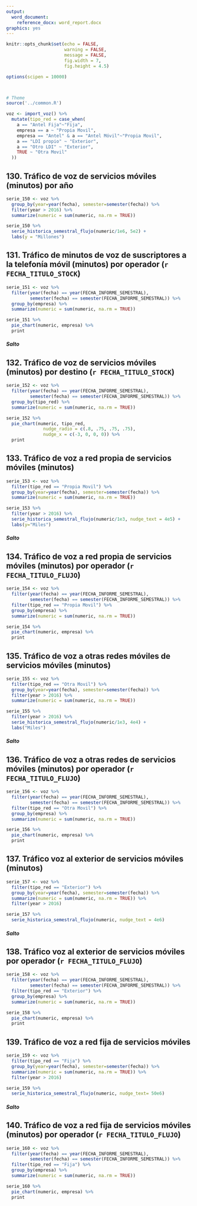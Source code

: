 ```yaml
---
output:
  word_document:
    reference_docx: word_report.docx
graphics: yes
---
```


```r
knitr::opts_chunk$set(echo = FALSE, 
                      warning = FALSE,
                      message = FALSE,
                      fig.width = 7, 
                      fig.height = 4.5)

options(scipen = 10000)



# Theme
source('../common.R')

voz <- import_voz() %>% 
  mutate(tipo_red = case_when(
    a == "Antel Fija"~"Fija",
    empresa == a ~ "Propia Movil",
    empresa == "Antel" & a == "Antel Móvil"~"Propia Movil",
    a == "LDI propio" ~ "Exterior",
    a == "Otro LDI" ~ "Exterior",
    TRUE ~ "Otra Movil"
  ))

```


## 130. Tráfico de voz de servicios móviles (minutos) por año
```r
serie_150 <- voz %>% 
  group_by(year=year(fecha), semester=semester(fecha)) %>% 
  filter(year > 2016) %>% 
  summarize(numeric = sum(numeric, na.rm = TRUE))

serie_150 %>% 
  serie_historica_semestral_flujo(numeric/1e6, 5e2) + 
  labs(y = "Millones")
```



## 131. Tráfico de minutos de voz de suscriptores a la telefonía móvil (minutos) por operador (`r FECHA_TITULO_STOCK`)
```r
serie_151 <- voz %>% 
  filter(year(fecha) == year(FECHA_INFORME_SEMESTRAL),
         semester(fecha) == semester(FECHA_INFORME_SEMESTRAL)) %>% 
  group_by(empresa) %>% 
  summarize(numeric = sum(numeric, na.rm = TRUE))

serie_151 %>% 
  pie_chart(numeric, empresa) %>% 
  print
```


##### Salto


## 132. Tráfico de voz de servicios móviles (minutos) por destino (`r FECHA_TITULO_STOCK`)
```r
serie_152 <- voz %>% 
  filter(year(fecha) == year(FECHA_INFORME_SEMESTRAL),
         semester(fecha) == semester(FECHA_INFORME_SEMESTRAL)) %>% 
  group_by(tipo_red) %>% 
  summarize(numeric = sum(numeric, na.rm = TRUE))

serie_152 %>% 
  pie_chart(numeric, tipo_red, 
              nudge_radio = c(.8, .75, .75, .75),
              nudge_x = c(-3, 0, 0, 0)) %>% 
  print
```


## 133. Tráfico de voz a red propia de servicios móviles (minutos) 
```r
serie_153 <- voz %>% 
  filter(tipo_red == "Propia Movil") %>% 
  group_by(year=year(fecha), semester=semester(fecha)) %>% 
  summarize(numeric = sum(numeric, na.rm = TRUE))

serie_153 %>% 
  filter(year > 2016) %>% 
  serie_historica_semestral_flujo(numeric/1e3, nudge_text = 4e5) + 
  labs(y="Miles")
```


##### Salto


## 134. Tráfico de voz a red propia de servicios móviles (minutos) por operador (`r FECHA_TITULO_FLUJO`)
```r
serie_154 <- voz %>% 
  filter(year(fecha) == year(FECHA_INFORME_SEMESTRAL),
         semester(fecha) == semester(FECHA_INFORME_SEMESTRAL)) %>% 
  filter(tipo_red == "Propia Movil") %>% 
  group_by(empresa) %>% 
  summarize(numeric = sum(numeric, na.rm = TRUE))

serie_154 %>% 
  pie_chart(numeric, empresa) %>% 
  print
```


## 135. Tráfico de voz a otras redes móviles de servicios móviles (minutos)

```r
serie_155 <- voz %>% 
  filter(tipo_red == "Otra Movil") %>% 
  group_by(year=year(fecha), semester=semester(fecha)) %>% 
  filter(year > 2016) %>% 
  summarize(numeric = sum(numeric, na.rm = TRUE)) 

serie_155 %>% 
  filter(year > 2016) %>% 
  serie_historica_semestral_flujo(numeric/1e3, 4e4) + 
  labs("Miles")
```


##### Salto


## 136. Tráfico de voz a otras redes de servicios móviles (minutos) por operador (`r FECHA_TITULO_FLUJO`)
```r
serie_156 <- voz %>% 
  filter(year(fecha) == year(FECHA_INFORME_SEMESTRAL),
         semester(fecha) == semester(FECHA_INFORME_SEMESTRAL)) %>% 
  filter(tipo_red == "Otra Movil") %>% 
  group_by(empresa) %>% 
  summarize(numeric = sum(numeric, na.rm = TRUE))

serie_156 %>% 
  pie_chart(numeric, empresa) %>% 
  print
```


## 137. Tráfico voz al exterior de servicios móviles (minutos)
```r
serie_157 <- voz %>% 
  filter(tipo_red == "Exterior") %>% 
  group_by(year=year(fecha), semester=semester(fecha)) %>% 
  summarize(numeric = sum(numeric, na.rm = TRUE)) %>% 
  filter(year > 2016)

serie_157 %>% 
  serie_historica_semestral_flujo(numeric, nudge_text = 4e6)

```

##### Salto


## 138. Tráfico voz al exterior de servicios móviles por operador (`r FECHA_TITULO_FLUJO`)

```r
serie_158 <- voz %>% 
  filter(year(fecha) == year(FECHA_INFORME_SEMESTRAL),
         semester(fecha) == semester(FECHA_INFORME_SEMESTRAL)) %>% 
  filter(tipo_red == "Exterior") %>% 
  group_by(empresa) %>% 
  summarize(numeric = sum(numeric, na.rm = TRUE))

serie_158 %>% 
  pie_chart(numeric, empresa) %>% 
  print
```


## 139. Tráfico de voz a red fija de servicios móviles 
```r
serie_159 <- voz %>% 
  filter(tipo_red == "Fija") %>% 
  group_by(year=year(fecha), semester=semester(fecha)) %>% 
  summarize(numeric = sum(numeric, na.rm = TRUE)) %>% 
  filter(year > 2016)

serie_159 %>% 
  serie_historica_semestral_flujo(numeric, nudge_text= 50e6)
```


##### Salto


## 140. Tráfico de voz a red fija de servicios móviles (minutos) por operador (`r FECHA_TITULO_FLUJO`)
```r
serie_160 <- voz %>% 
  filter(year(fecha) == year(FECHA_INFORME_SEMESTRAL),
         semester(fecha) == semester(FECHA_INFORME_SEMESTRAL)) %>% 
  filter(tipo_red == "Fija") %>% 
  group_by(empresa) %>% 
  summarize(numeric = sum(numeric, na.rm = TRUE))

serie_160 %>% 
  pie_chart(numeric, empresa) %>% 
  print
```




<!-- ## 141. Tráfico de voz de servicios móviles prepagos (minutos) por destino (`r FECHA_TITULO_FLUJO`) -->
<!-- ```{r} -->
<!-- serie_162 <- voz %>%  -->
<!--   filter(pago == "Prepago", year(fecha) == year(FECHA_INFORME_SEMESTRAL)) %>%  -->
<!--   group_by(tipo_red) %>%  -->
<!--   summarize(numeric = sum(numeric, na.rm = TRUE)) -->

<!-- serie_162 %>%  -->
<!--   pie_chart(numeric, tipo_red, nudge_radio=c(.99, .5, .9, .6)) %>%  -->
<!--   print -->
<!-- ``` -->

<!-- ## 142. Tráfico de voz de servicios móviles prepagos (minutos) -->
<!-- ```{r} -->
<!-- serie_163 <- voz %>%  -->
<!--   filter(pago == "Prepago") %>%  -->
<!--   group_by(year=year(fecha), semester=semester(fecha)) %>%  -->
<!--   summarize(numeric = sum(numeric, na.rm = TRUE)) %>%  -->
<!--   filter(year >= 2017) -->

<!-- serie_163 %>%  -->
<!--   serie_historica_semestral_flujo(numeric/1e3, nudge_text = 8e4) +  -->
<!--   labs("Miles") -->
<!-- ``` -->



<!-- ## 143. Tráfico de voz de servicios móviles prepagos (minutos) por operador (`r FECHA_TITULO_FLUJO`) -->
<!-- ```{r} -->
<!-- serie_164 <- voz %>%  -->
<!--   filter(pago == "Prepago") %>%  -->
<!--   filter(year(fecha) == year(FECHA_INFORME_SEMESTRAL), -->
<!--          semester(fecha) == semester(FECHA_INFORME_SEMESTRAL)) %>%  -->
<!--   group_by(empresa) %>%  -->
<!--   summarize(numeric = sum(numeric, na.rm = TRUE)) -->

<!-- serie_164 %>%  -->
<!--   pie_chart(numeric, empresa) -->
<!-- ``` -->

<!-- ## 144. Tráfico de voz a red propia de servicios móviles prepagos (minutos) -->
<!-- ```{r} -->
<!-- serie_165 <- voz %>%  -->
<!--   filter(tipo_red == "Propia Movil", pago == "Prepago") %>%  -->
<!--   group_by(year=year(fecha), semester=semester(fecha)) %>%  -->
<!--   summarize(numeric = sum(numeric, na.rm = TRUE)) %>%  -->
<!--   filter(year >= 2017) -->

<!-- serie_165 %>%  -->
<!--   serie_historica_semestral_flujo(numeric/1e3, nudge_text = 8e4) -->
<!-- ``` -->

<!-- ## 145. Tráfico de voz a red propia de servicios móviles prepagos (minutos) por operador (`r FECHA_TITULO_FLUJO`) -->
<!-- ```{r} -->
<!-- serie_166 <- voz %>%  -->
<!--   filter(tipo_red == "Propia Movil", pago == "Prepago") %>%  -->
<!--   filter(year(fecha) == year(FECHA_INFORME_SEMESTRAL), -->
<!--          semester(fecha) == semester(FECHA_INFORME_SEMESTRAL)) %>%  -->
<!--   group_by(empresa) %>%  -->
<!--   summarize(numeric = sum(numeric, na.rm = TRUE)) -->

<!-- serie_166 %>%  -->
<!--   pie_chart(numeric, empresa) %>%  -->
<!--   print -->
<!-- ``` -->

<!-- ## 146. Tráfico de voz a otras redes móviles de servicios móviles prepagos (minutos) -->
<!-- ```{r} -->
<!-- serie_167 <- voz %>%  -->
<!--   filter(tipo_red == "Otra Movil", pago == "Prepago") %>%  -->
<!--   group_by(year=year(fecha), semester=semester(fecha)) %>%  -->
<!--   summarize(numeric = sum(numeric, na.rm = TRUE)) %>%  -->
<!--   filter(year >= 2017) -->

<!--  serie_167 %>%  -->
<!--   serie_historica_semestral_flujo(numeric/1e3, nudge_text = 8e3) + -->
<!--   labs("Miles") -->
<!-- ``` -->


<!-- ## 147. Tráfico de voz a otras redes móviles de servicios móviles prepagos (minutos) por operador (`r FECHA_TITULO_FLUJO`) -->

<!-- ```{r} -->
<!-- serie_168 <- voz %>%  -->
<!--   filter(pago == "Prepago", tipo_red == "Otra Movil") %>%  -->
<!--   filter(year(fecha) == year(FECHA_INFORME_SEMESTRAL), -->
<!--          semester(fecha) == semester(FECHA_INFORME_SEMESTRAL)) %>%  -->
<!--   group_by(empresa) %>%  -->
<!--   summarize(numeric = sum(numeric, na.rm = TRUE)) -->

<!-- serie_168 %>%  -->
<!--   pie_chart(numeric, empresa, nudge_x=c(3, 0, -3)) %>%  -->
<!--   print -->
<!-- ``` -->

<!-- ## 148. Tráfico voz al exterior de servicios móviles prepagos (minutos) -->
<!-- ```{r} -->
<!-- serie_169 <- voz %>%  -->
<!--   filter(tipo_red == "Exterior", pago == "Prepago") %>%  -->
<!--   group_by(year=year(fecha), semester=semester(fecha)) %>%  -->
<!--   summarize(numeric = sum(numeric, na.rm = TRUE)) %>%  -->
<!--   filter(year >= 2017) -->

<!-- serie_169 %>%  -->
<!--   serie_historica_semestral_flujo(numeric/1e3, nudge_text = 1e3) + -->
<!--   labs("Miles") -->
<!-- ``` -->


<!-- ## 149. Tráfico voz al exterior de servicios móviles prepagos (minutos) por operador (`r FECHA_TITULO_FLUJO`) -->

<!-- ```{r} -->
<!-- serie_170 <- voz %>%  -->
<!--   filter(pago == "Prepago", tipo_red == "Exterior") %>%  -->
<!--   filter(year(fecha) == year(FECHA_INFORME_SEMESTRAL), -->
<!--          semester(fecha) == semester(FECHA_INFORME_SEMESTRAL)) %>%  -->
<!--   group_by(empresa) %>%  -->
<!--   summarize(numeric = sum(numeric, na.rm = TRUE)) -->

<!-- serie_170 %>%  -->
<!--   pie_chart(numeric, empresa) %>%  -->
<!--   print -->
<!-- ``` -->

<!-- ## 150. Tráfico voz a red fija de servicios móviles prepagos (minutos) -->
<!-- ```{r} -->
<!-- serie_171 <- voz %>%  -->
<!--   filter(tipo_red == "Fija", pago == "Prepago") %>%  -->
<!--   group_by(year=year(fecha), semester=semester(fecha)) %>%  -->
<!--   summarize(numeric = sum(numeric, na.rm = TRUE)) %>%  -->
<!--   filter(year >= 2017) -->

<!-- serie_171 %>%  -->
<!--   serie_historica_semestral_flujo(numeric/1e3, nudge_text = 1e4) + -->
<!--   labs("Miles") -->
<!-- ``` -->

<!-- ## 151. Tráfico voz a red fija de servicios móviles prepagos (minutos) por operador -->

<!-- ```{r} -->
<!-- serie_172 <- voz %>%  -->
<!--   filter(pago == "Prepago", tipo_red == "Fija") %>%  -->
<!--   filter(year(fecha) == year(FECHA_INFORME_SEMESTRAL), -->
<!--          semester(fecha) == semester(FECHA_INFORME_SEMESTRAL)) %>%  -->
<!--   group_by(empresa) %>%  -->
<!--   summarize(numeric = sum(numeric, na.rm = TRUE)) -->

<!-- serie_172 %>%  -->
<!--   pie_chart(numeric, empresa) %>%  -->
<!--   print -->
<!-- ``` -->

<!-- ## 152. Tráfico de voz de servicios móviles pospagos (minutos) -->

<!-- ```{r} -->
<!-- serie_173 <- voz %>%  -->
<!--   filter(pago == "Pospago") %>%  -->
<!--   group_by(year=year(fecha), semester=semester(fecha)) %>%  -->
<!--   summarize(numeric = sum(numeric, na.rm = TRUE)) %>%  -->
<!--   filter(year >= 2016) -->

<!-- serie_173 %>%  -->
<!--   serie_historica_semestral_flujo(numeric/1e3, nudge_text = 4e5) + -->
<!--   labs("Miles") -->
<!-- ``` -->


<!-- ## 153. Tráfico de voz de servicios móviles pospagos (minutos) por operador (`r FECHA_TITULO_FLUJO`) -->

<!-- ```{r} -->
<!-- serie_174 <- voz %>%  -->
<!--   filter(pago == "Pospago") %>%  -->
<!--   filter(year(fecha) == year(FECHA_INFORME_SEMESTRAL), -->
<!--          semester(fecha) == semester(FECHA_INFORME_SEMESTRAL)) %>%  -->
<!--   group_by(empresa) %>%  -->
<!--   summarize(numeric = sum(numeric, na.rm = TRUE)) -->

<!-- serie_174 %>%  -->
<!--   pie_chart(numeric, empresa) %>%  -->
<!--   print -->
<!-- ``` -->

<!-- ## 154. Tráfico de voz de servicios móviles pospagos (minutos) por destino (`r FECHA_TITULO_FLUJO`) -->

<!-- ```{r} -->
<!-- serie_175 <- voz %>%  -->
<!--   filter(pago == "Pospago") %>%  -->
<!--   filter(year(fecha) == year(FECHA_INFORME_SEMESTRAL), -->
<!--          semester(fecha) == semester(FECHA_INFORME_SEMESTRAL)) %>%  -->
<!--   group_by(tipo_red) %>%  -->
<!--   summarize(numeric = sum(numeric, na.rm = TRUE)) -->

<!-- serie_175 %>%  -->
<!--   pie_chart(numeric, tipo_red, nudge_radio=c(.99, .5, .9, .6)) %>%  -->
<!--   print -->
<!-- ``` -->


<!-- ## 155. Tráfico de voz a red propia de servicios móviles pospagos (minutos) -->
<!-- ```{r} -->
<!-- serie_176 <- voz %>%  -->
<!--   filter(tipo_red == "Propia Movil", pago == "Pospago") %>%  -->
<!--   group_by(year=year(fecha), semester=semester(fecha)) %>%  -->
<!--   summarize(numeric = sum(numeric, na.rm = TRUE)) %>%  -->
<!--   filter(year > 2016) -->

<!-- serie_176 %>%  -->
<!--   serie_historica_semestral_flujo(numeric/1e3, nudge_text = 1e5) + -->
<!--   labs("Miles") -->
<!-- ``` -->

<!-- ## 156. Tráfico de voz a red propia de servicios móviles pospagos (minutos) por operador (`r FECHA_TITULO_FLUJO`) -->

<!-- ```{r} -->
<!-- serie_177 <- voz %>%  -->
<!--   filter(tipo_red == "Propia Movil", pago == "Pospago") %>%  -->
<!--   filter(year(fecha) == year(FECHA_INFORME_SEMESTRAL), -->
<!--          semester(fecha) == semester(FECHA_INFORME_SEMESTRAL)) %>%  -->
<!--   group_by(empresa) %>%  -->
<!--   summarize(numeric = sum(numeric, na.rm = TRUE)) -->

<!-- serie_177 %>%  -->
<!--   pie_chart(numeric, empresa) %>%  -->
<!--   print -->
<!-- ``` -->

<!-- ## 157. Tráfico de voz a otras redes móviles de servicios móviles pospagos (minutos) -->

<!-- ```{r} -->
<!-- serie_179 <- voz %>%  -->
<!--   filter(tipo_red == "Otra Movil", pago == "Pospago") %>%  -->
<!--   group_by(year=year(fecha), semester=semester(fecha)) %>%  -->
<!--   summarize(numeric = sum(numeric, na.rm = TRUE)) %>%  -->
<!--   filter(year > 2016) -->

<!-- serie_179 %>%  -->
<!--   serie_historica_semestral_flujo(numeric/1e3, nudge_text = 3e4) + -->
<!--   labs("Miles") -->
<!-- ``` -->


<!-- ## 158. Tráfico de voz a otras redes móviles de servicios móviles pospagos (minutos) por operador (`r FECHA_TITULO_FLUJO`) -->

<!-- ```{r} -->
<!-- serie_180 <- voz %>%  -->
<!--   filter(pago == "Pospago", tipo_red == "Otra Movil") %>%  -->
<!--   filter(year(fecha) == year(FECHA_INFORME_SEMESTRAL), -->
<!--          semester(fecha) == semester(FECHA_INFORME_SEMESTRAL)) %>%  -->
<!--   group_by(empresa) %>%  -->
<!--   summarize(numeric = sum(numeric, na.rm = TRUE)) -->

<!-- serie_180 %>%  -->
<!--   pie_chart(numeric, empresa) %>%  -->
<!--   print -->

<!-- ``` -->


<!-- ## 159. Tráfico de voz al exterior de servicios móviles pospagos (minutos) -->

<!-- ```{r} -->
<!-- serie_181 <- voz %>%  -->
<!--   filter(tipo_red == "Exterior", pago == "Pospago") %>%  -->
<!--   group_by(year=year(fecha), semester=semester(fecha)) %>%  -->
<!--   summarize(numeric = sum(numeric, na.rm = TRUE)) %>%  -->
<!--   filter(year >= 2017) -->

<!-- serie_181 %>%  -->
<!--   serie_historica_semestral_flujo(numeric/1e3, nudge_text = 4e3) + -->
<!--   labs("Miles") -->
<!-- ``` -->

<!-- ## 160. Tráfico de voz al exterior de servicios móviles pospagos (minutos) por operador (`r FECHA_TITULO_FLUJO`) -->
<!-- ```{r} -->
<!-- serie_182 <- voz %>%  -->
<!--   filter(pago == "Pospago", tipo_red == "Exterior") %>%  -->
<!--   filter(year(fecha) == year(FECHA_INFORME_SEMESTRAL), -->
<!--          semester(fecha) == semester(FECHA_INFORME_SEMESTRAL)) %>%  -->
<!--   group_by(empresa) %>%  -->
<!--   summarize(numeric = sum(numeric, na.rm = TRUE)) -->

<!-- serie_182 %>%  -->
<!--   pie_chart(numeric, empresa) %>%  -->
<!--   print -->
<!-- ``` -->



<!-- ## 161. Tráfico de voz a red fija de servicios móviles pospagos (minutos) -->
<!-- ```{r} -->
<!-- serie_183 <- voz %>%  -->
<!--   filter(tipo_red == "Fija", pago == "Pospago") %>%  -->
<!--   group_by(year=year(fecha), semester=semester(fecha)) %>%  -->
<!--   summarize(numeric = sum(numeric, na.rm = TRUE)) %>%  -->
<!--   filter(year > 2016) -->

<!-- serie_183 %>%  -->
<!--   serie_historica_semestral_flujo(numeric/1e3, nudge_text = 5e4) + -->
<!--   labs("Miles") -->
<!-- ``` -->


<!-- ## 162. Tráfico de voz a red fija de servicios móviles pospagos (minutos) por operador (`r FECHA_TITULO_FLUJO`) -->

<!-- ```{r} -->
<!-- serie_184 <- voz %>%  -->
<!--   filter(pago == "Pospago", tipo_red == "Fija") %>%  -->
<!--   filter(year(fecha) == year(FECHA_INFORME_SEMESTRAL), -->
<!--          semester(fecha) == semester(FECHA_INFORME_SEMESTRAL)) %>%  -->
<!--   group_by(empresa) %>%  -->
<!--   summarize(numeric = sum(numeric, na.rm = TRUE)) -->

<!-- serie_184 %>%  -->
<!--   pie_chart(numeric, empresa) %>%  -->
<!--    print -->

<!-- ``` -->





